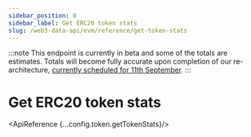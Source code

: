 ```yaml
---
sidebar_position: 0
sidebar_label: Get ERC20 token stats
slug: /web3-data-api/evm/reference/get-token-stats
---
```



:::note
This endpoint is currently in beta and some of the totals are estimates. Totals will become fully accurate upon completion of our re-architecture, [currently scheduled for 11th September](https://docs.moralis.io/changelog/essential-api-changes).
:::

# Get ERC20 token stats

<ApiReference {...config.token.getTokenStats}/>
